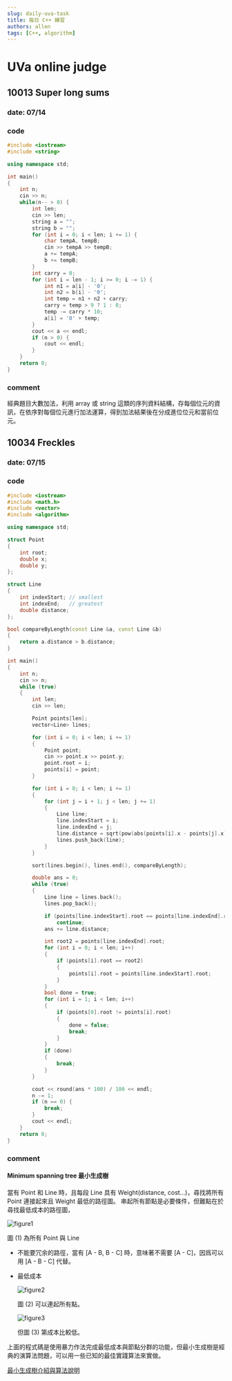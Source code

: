 ```yaml
---
slug: daily-uva-task
title: 每日 C++ 練習
authors: allen
tags: [C++, algorithm]
---
```


# UVa online judge

## 10013 Super long sums

### date: 07/14

### code
```cpp
#include <iostream>
#include <string>

using namespace std;

int main()
{
    int n;
    cin >> n;
    while(n-- > 0) {
        int len;
        cin >> len;
        string a = "";
        string b = "";
        for (int i = 0; i < len; i += 1) {
            char tempA, tempB;
            cin >> tempA >> tempB;
            a += tempA;
            b += tempB;
        }
        int carry = 0;
        for (int i = len - 1; i >= 0; i -= 1) {
            int n1 = a[i] - '0';
            int n2 = b[i] - '0';
            int temp = n1 + n2 + carry;
            carry = temp > 9 ? 1 : 0;
            temp -= carry * 10;
            a[i] = '0' + temp;
        }
        cout << a << endl;
        if (n > 0) {
            cout << endl;
        }
    }
    return 0;
}
```

### comment
經典題目大數加法，利用 array 或 string 這類的序列資料結構，存每個位元的資訊，在依序對每個位元進行加法運算，得到加法結果後在分成進位位元和當前位元。

## 10034 Freckles

### date: 07/15

### code
```cpp
#include <iostream>
#include <math.h>
#include <vector>
#include <algorithm>

using namespace std;

struct Point
{
    int root;
    double x;
    double y;
};

struct Line
{
    int indexStart; // smallest
    int indexEnd;   // greatest
    double distance;
};

bool compareByLength(const Line &a, const Line &b)
{
    return a.distance > b.distance;
}

int main()
{
    int n;
    cin >> n;
    while (true)
    {
        int len;
        cin >> len;

        Point points[len];
        vector<Line> lines;

        for (int i = 0; i < len; i += 1)
        {
            Point point;
            cin >> point.x >> point.y;
            point.root = i;
            points[i] = point;
        }

        for (int i = 0; i < len; i += 1)
        {
            for (int j = i + 1; j < len; j += 1)
            {
                Line line;
                line.indexStart = i;
                line.indexEnd = j;
                line.distance = sqrt(pow(abs(points[i].x - points[j].x), 2) + pow(abs(points[i].y - points[j].y), 2));
                lines.push_back(line);
            }
        }

        sort(lines.begin(), lines.end(), compareByLength);

        double ans = 0;
        while (true)
        {
            Line line = lines.back();
            lines.pop_back();

            if (points[line.indexStart].root == points[line.indexEnd].root)
                continue;
            ans += line.distance;

            int root2 = points[line.indexEnd].root;
            for (int i = 0; i < len; i++)
            {
                if (points[i].root == root2)
                {
                    points[i].root = points[line.indexStart].root;
                }
            }
            bool done = true;
            for (int i = 1; i < len; i++)
            {
                if (points[0].root != points[i].root)
                {
                    done = false;
                    break;
                }
            }
            if (done)
            {
                break;
            }
        }

        cout << round(ans * 100) / 100 << endl;
        n -= 1;
        if (n == 0) {
            break;
        }
        cout << endl;
    }
    return 0;
}
```

### comment
#### Minimum spanning tree 最小生成樹

當有 Point 和 Line 時，且每段 Line 具有 Weight(distance, cost...)，尋找將所有 Point 連接起來且 Weight 最低的路徑圖。
串起所有節點是必要條件，但難點在於尋找最低成本的路徑圖，

![figure1](../static/img/material/MST-1.webp)

圖 (1) 為所有 Point 與 Line

* 不能要冗余的路徑，當有 [A - B, B - C] 時，意味著不需要 [A - C]，因爲可以用 [A - B - C] 代替。

* 最低成本

  ![figure2](../static/img/material/MST-2.webp) 

  圖 (2) 可以連起所有點。

  ![figure3](../static/img/material/MST-3.webp)

  但圖 (3) 第成本比較低。

上面的程式碼是使用暴力作法完成最低成本與節點分群的功能，但最小生成樹是經典的演算法問題，可以用一些已知的最佳實踐算法來實做。

[最小生成樹介紹與算法說明](http://alrightchiu.github.io/SecondRound/minimum-spanning-treeintrojian-jie.html)